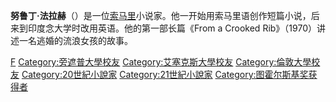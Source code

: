 {{expand|time=2017-04-03T22:25:29+00:00}}
{{Infobox writer
| name         = Nuruddin Farah <br> نور الدين فرح
| image        = Nuruddin Farah.jpg
| imagesize    = 250px
| caption      = 
| pseudonym    = 
| birth_name    = Nuuradiin Faarax
| birth_date    = {{birth date and age|1945|11|24}}
| birth_place   = [[義屬索馬利蘭|義屬索馬利蘭]][[拜多阿|拜多阿]]
| death_date    = 
| death_place   = 
| occupation   = 小说家、散文集、教授
| nationality  = {{SOM}}
| ethnicity    = [[索马里人|索马里人]]
| citizenship  = 
| education    = 
| alma_mater   = [[旁遮普大学|旁遮普大学]]
| period       = 
| genre        = 
| subject      = [[民族主义|民族主义]]、[[殖民主义|殖民主义]]、[[女性主义|女性主义]]
| movement     = 
| notableworks = ''From a Crooked Rib'', ''Maps'', ''Gifts'', ''Secrets''
| spouse       = Chitra Muliyil (1970-72)<br>Amina Mama (1992-present)
| partner      = 
| children     = Koschin (born 1971)<br>Abyan (born 1993)<br>Kaahiye (born 1995)
| relatives    = 
| influences   = 
| influenced   = 
| awards       =[[图霍尔斯基奖|图霍尔斯基奖]]<br> [[Lettre_Ulysses_Award|Lettre Ulysses Award]], [[Neustadt_International_Prize_for_Literature|Neustadt International Prize for Literature]], [[Premio_Cavour|Premio Cavour]], [[St._Malo_Literature_Festival_Prize|St. Malo Literature Festival Prize]]
| signature    = 
| website      = 
| portaldisp   = 
}}
'''努鲁丁·法拉赫'''（{{bd|1945年|11月24日}}）是一位[[索马里|索马里]]小说家。他一开始用索马里语创作短篇小说，后来到印度念大学时改用英语。他的第一部长篇《From a Crooked Rib》（1970）讲述一名逃婚的流浪女孩的故事。


{{Authority control}}
{{DEFAULTSORT: Farah, Nuruddin}}
[[Category:索马里小说家|F]]
[[Category:旁遮普大學校友|Category:旁遮普大學校友]]
[[Category:艾塞克斯大學校友|Category:艾塞克斯大學校友]]
[[Category:倫敦大學校友|Category:倫敦大學校友]]
[[Category:20世紀小說家|Category:20世紀小說家]]
[[Category:21世紀小說家|Category:21世紀小說家]]
[[Category:图霍尔斯基奖获得者|Category:图霍尔斯基奖获得者]]